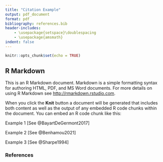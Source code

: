 ```yaml
---
title: "Citation Example"
output: pdf_document
format: pdf
bibliography: references.bib
header-includes:
    - \usepackage{setspace}\doublespacing
    - \usepackage{amsmath}
indent: false
---
```


```r
knitr::opts_chunk$set(echo = TRUE)
```

## R Markdown

This is an R Markdown document. Markdown is a simple formatting syntax for authoring HTML, PDF, and MS Word documents. For more details on using R Markdown see <http://rmarkdown.rstudio.com>.

When you click the **Knit** button a document will be generated that includes both content as well as the output of any embedded R code chunks within the document. You can embed an R code chunk like this:

Example 1 [See @BayartDeGermont2017]

Example 2 [See @Benhamou2021]

Example 3 [See @Sharpe1994]

### References

::: {#refs}
:::








